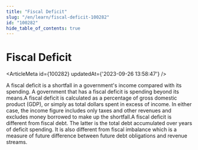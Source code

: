 ```yaml
---
title: "Fiscal Deficit"
slug: "/en/learn/fiscal-deficit-100282"
id: "100282"
hide_table_of_contents: true
---
```



# Fiscal Deficit

<ArticleMeta id={100282} updatedAt={'2023-09-26 13:58:47'} />
<div className='border-solid border-b border-t-0 my-4 border-[var(--ifm-color-gray-300)]' />

A fiscal deficit is a shortfall in a government's income compared with its spending. A government that has a fiscal deficit is spending beyond its means.A fiscal deficit is calculated as a percentage of gross domestic product (GDP), or simply as total dollars spent in excess of income. In either case, the income figure includes only taxes and other revenues and excludes money borrowed to make up the shortfall.A fiscal deficit is different from fiscal debt. The latter is the total debt accumulated over years of deficit spending. It is also different from fiscal imbalance which is a measure of future difference between future debt obligations and revenue streams.
